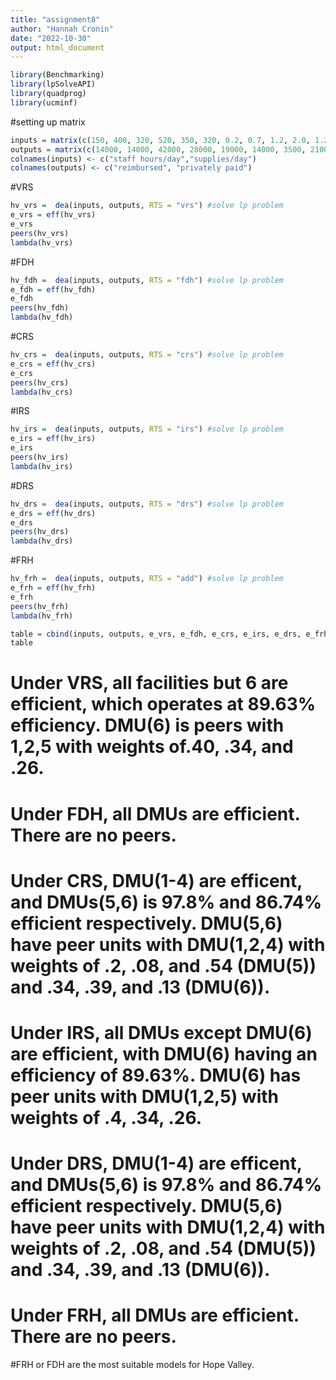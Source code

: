 ```yaml
---
title: "assignment8"
author: "Hannah Cronin"
date: "2022-10-30"
output: html_document
---
```


```r
library(Benchmarking)
library(lpSolveAPI)
library(quadprog)
library(ucminf)
```

#setting up matrix
```r
inputs = matrix(c(150, 400, 320, 520, 350, 320, 0.2, 0.7, 1.2, 2.0, 1.2, 0.7), ncol = 2) #inputs
outputs = matrix(c(14000, 14000, 42000, 28000, 19000, 14000, 3500, 21000, 10500, 42000, 25000, 15000), ncol = 2)
colnames(inputs) <- c("staff hours/day","supplies/day")
colnames(outputs) <- c("reimbursed", "privately paid")
```

#VRS
```r
hv_vrs =  dea(inputs, outputs, RTS = "vrs") #solve lp problem
e_vrs = eff(hv_vrs)
e_vrs
peers(hv_vrs)
lambda(hv_vrs)
```
#FDH
```r
hv_fdh =  dea(inputs, outputs, RTS = "fdh") #solve lp problem
e_fdh = eff(hv_fdh)
e_fdh
peers(hv_fdh)
lambda(hv_fdh)
```
#CRS
```r
hv_crs =  dea(inputs, outputs, RTS = "crs") #solve lp problem
e_crs = eff(hv_crs)
e_crs
peers(hv_crs)
lambda(hv_crs)
```
#IRS
```r
hv_irs =  dea(inputs, outputs, RTS = "irs") #solve lp problem
e_irs = eff(hv_irs)
e_irs
peers(hv_irs)
lambda(hv_irs)
```
#DRS
```r
hv_drs =  dea(inputs, outputs, RTS = "drs") #solve lp problem
e_drs = eff(hv_drs)
e_drs
peers(hv_drs)
lambda(hv_drs)
```
#FRH
```r
hv_frh =  dea(inputs, outputs, RTS = "add") #solve lp problem
e_frh = eff(hv_frh)
e_frh
peers(hv_frh)
lambda(hv_frh)
```

```r
table = cbind(inputs, outputs, e_vrs, e_fdh, e_crs, e_irs, e_drs, e_frh)
table
```
# Under VRS, all facilities but 6 are efficient, which operates at 89.63% efficiency. DMU(6) is peers with 1,2,5 with weights of.40, .34, and .26.
# 
# Under FDH, all DMUs are efficient. There are no peers.
# Under CRS, DMU(1-4) are efficent, and DMUs(5,6) is 97.8% and 86.74% efficient respectively. DMU(5,6) have peer units with DMU(1,2,4) with weights of .2, .08, and .54 (DMU(5)) and .34, .39, and .13 (DMU(6)).
# Under IRS, all DMUs except DMU(6) are efficient, with DMU(6) having an efficiency of 89.63%. DMU(6) has peer units with DMU(1,2,5) with weights of .4, .34, .26.
# Under DRS, DMU(1-4) are efficent, and DMUs(5,6) is 97.8% and 86.74% efficient respectively. DMU(5,6) have peer units with DMU(1,2,4) with weights of .2, .08, and .54 (DMU(5)) and .34, .39, and .13 (DMU(6)).
# Under FRH,  all DMUs are efficient. There are no peers.

#FRH or FDH are the most suitable models for Hope Valley.